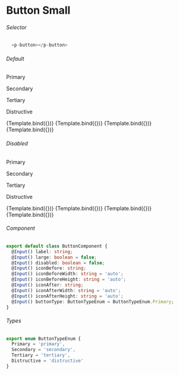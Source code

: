 
<Meta title='Components/Button/Small/Regular'
  component={ButtonComponent}
/>


# Button Small

###### Selector
```ts
  <p-button></p-button>
```

###### Default
<Canvas>
  <p className="story-title">Primary</p>
  <p className="story-title">Secondary</p>
  <p className="story-title">Tertiary</p>
  <p className="story-title">Distructive</p>
  <Story name="Primary"
    args={{
      label: 'Label',
      buttonType: ButtonTypeEnum.Primary
    }}>
    {Template.bind({})}
  </Story>
  <Story name="Secondary"
    args={{
      label: 'Label',
      buttonType: ButtonTypeEnum.Secondary
    }}>
    {Template.bind({})}
  </Story>
  <Story name="Tertiary"
    args={{
      label: 'Label',
      buttonType: ButtonTypeEnum.Tertiary
    }}>
    {Template.bind({})}
  </Story>
  <Story name="Distructive"
      args={{
        label: 'Label',
        buttonType: ButtonTypeEnum.Distructive
      }}>
      {Template.bind({})}
    </Story>
</Canvas>

###### Disabled
<Canvas>
  <p className="story-title">Primary</p>
  <p className="story-title">Secondary</p>
  <p className="story-title">Tertiary</p>
  <p className="story-title">Distructive</p>
  <Story name="Primary Disabled"
    args={{
      label: 'Label',
      disabled: true,
      buttonType: ButtonTypeEnum.Primary
    }}>
    {Template.bind({})}
  </Story>
  <Story name="SecondaryDisabled"
    args={{
      label: 'Label',
      disabled: true,
      buttonType: ButtonTypeEnum.Secondary
    }}>
    {Template.bind({})}
  </Story>
  <Story name="TertiaryDisabled"
    args={{
      label: 'Label',
      disabled: true,
      buttonType: ButtonTypeEnum.Tertiary
    }}>
    {Template.bind({})}
  </Story>
  <Story name="DistructiveDisabled"
      args={{
        label: 'Label',
        disabled: true,
        buttonType: ButtonTypeEnum.Distructive
      }}>
      {Template.bind({})}
    </Story>
</Canvas>

###### Component
```ts
export default class ButtonComponent {
  @Input() label: string;
  @Input() large: boolean = false;
  @Input() disabled: boolean = false;
  @Input() iconBefore: string;
  @Input() iconBeforeWidth: string = 'auto';
  @Input() iconBeforeHeight: string = 'auto';
  @Input() iconAfter: string;
  @Input() iconAfterWidth: string = 'auto';
  @Input() iconAfterHeight: string = 'auto';
  @Input() buttonType: ButtonTypeEnum = ButtonTypeEnum.Primary;
}
```

###### Types
```ts
export enum ButtonTypeEnum {
  Primary = 'primary',
  Secondary = 'secondary',
  Tertiary = 'tertiary',
  Distructive = 'distructive'
}
```
